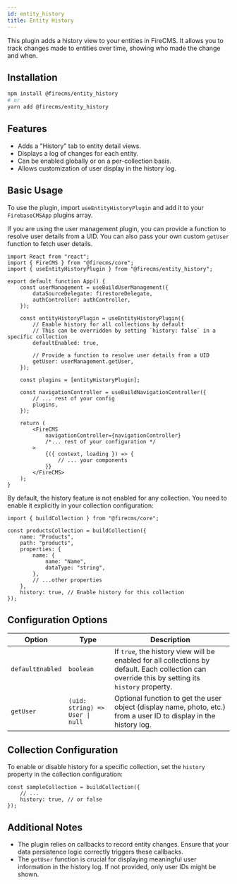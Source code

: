 ```yaml
---
id: entity_history
title: Entity History
---
```


This plugin adds a history view to your entities in FireCMS. It allows you to track changes made to entities over time, showing who made the change and when.

## Installation

```bash
npm install @firecms/entity_history
# or
yarn add @firecms/entity_history
```

## Features

- Adds a "History" tab to entity detail views.
- Displays a log of changes for each entity.
- Can be enabled globally or on a per-collection basis.
- Allows customization of user display in the history log.

## Basic Usage

To use the plugin, import `useEntityHistoryPlugin` and add it to your `FirebaseCMSApp` plugins array.

If you are using the user management plugin, you can provide a function to resolve user details from a UID.
You can also pass your own custom `getUser` function to fetch user details.

```tsx
import React from "react";
import { FireCMS } from "@firecms/core";
import { useEntityHistoryPlugin } from "@firecms/entity_history";

export default function App() {
    const userManagement = useBuildUserManagement({
        dataSourceDelegate: firestoreDelegate,
        authController: authController,
    });

    const entityHistoryPlugin = useEntityHistoryPlugin({
        // Enable history for all collections by default
        // This can be overridden by setting `history: false` in a specific collection
        defaultEnabled: true,

        // Provide a function to resolve user details from a UID
        getUser: userManagement.getUser,
    });

    const plugins = [entityHistoryPlugin];

    const navigationController = useBuildNavigationController({
        // ... rest of your config
        plugins,
    });

    return (
        <FireCMS
            navigationController={navigationController}
            /*... rest of your configuration */
        >
            {({ context, loading }) => {
                // ... your components
            }}
        </FireCMS>
    );
}
```

By default, the history feature is not enabled for any collection. You need to enable it explicitly in your collection configuration:

```tsx
import { buildCollection } from "@firecms/core";

const productsCollection = buildCollection({
    name: "Products",
    path: "products",
    properties: {
        name: {
            name: "Name",
            dataType: "string",
        },
        // ...other properties
    },
    history: true, // Enable history for this collection
});
```

## Configuration Options

| Option           | Type                            | Description                                                                                                                                      |
| ---------------- | ------------------------------- | ------------------------------------------------------------------------------------------------------------------------------------------------ |
| `defaultEnabled` | `boolean`                       | If `true`, the history view will be enabled for all collections by default. Each collection can override this by setting its `history` property. |
| `getUser`        | `(uid: string) => User \| null` | Optional function to get the user object (display name, photo, etc.) from a user ID to display in the history log.                               |

## Collection Configuration

To enable or disable history for a specific collection, set the `history` property in the collection configuration:

```tsx
const sampleCollection = buildCollection({
    // ...
    history: true, // or false
});
```

## Additional Notes

- The plugin relies on callbacks to record entity changes. Ensure that your data persistence logic correctly triggers these callbacks.
- The `getUser` function is crucial for displaying meaningful user information in the history log. If not provided, only user IDs might be shown.
